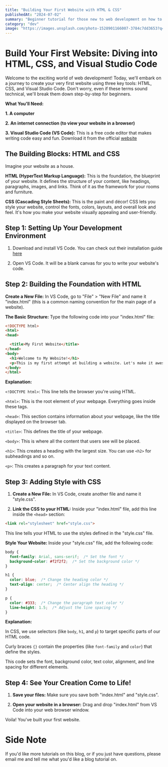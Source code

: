 ```yaml
---
title: "Building Your First Website with HTML & CSS"
publishedAt: "2024-07-02"
summary: "Beginner tutorial for those new to web development on how to build a website locally."
category: "dev"
image: "https://images.unsplash.com/photo-1528901166007-3784c7dd3653?q=80&w=1470&auto=format&fit=crop&ixlib=rb-4.0.3&ixid=M3wxMjA3fDB8MHxwaG90by1wYWdlfHx8fGVufDB8fHx8fA%3D%3D"
---
```


# Build Your First Website: Diving into HTML, CSS, and Visual Studio Code

Welcome to the exciting world of web development! Today, we'll embark on a journey to create your very first website using three key tools: HTML, CSS, and Visual Studio Code. Don't worry, even if these terms sound technical, we'll break them down step-by-step for beginners. 

**What You'll Need:**

**1. A computer**

**2. An internet connection (to view your website in a browser)**

**3. Visual Studio Code (VS Code):** 
This is a free code editor that makes writing code easy and fun. Download it from the official [website](https://code.visualstudio.com/)
## The Building Blocks: HTML and CSS

Imagine your website as a house.  

**HTML (HyperText Markup Language):** 
This is the foundation, the blueprint of your website. It defines the structure of your content, like headings, paragraphs, images, and links.  Think of it as the framework for your rooms and furniture.

**CSS (Cascading Style Sheets):** 
This is the paint and décor!  CSS lets you style your website, control the fonts, colors, layouts, and overall look and feel. It's how you make your website visually appealing and user-friendly. 

## Step 1: Setting Up Your Development Environment

1. Download and install VS Code. You can check out their installation guide [here](https://code.visualstudio.com/docs/setup/setup-overview)

2. Open VS Code. It will be a blank canvas for you to write your website's code.


## Step 2: Building the Foundation with HTML

**Create a New File:** 
In VS Code, go to "File" > "New File" and name it "index.html" (this is a common naming convention for the main page of a website).

**The Basic Structure:** 
Type the following code into your "index.html" file:

```html
<!DOCTYPE html>
<html>
<head>

  <title>My First Website</title>
</head>
<body>
  <h1>Welcome to My Website!</h1>
  <p>This is my first attempt at building a website. Let's make it awesome!</p>
</body>
</html>
```

**Explanation:**

`<!DOCTYPE html>`: This line tells the browser you're using HTML.

`<html>`: This is the root element of your webpage. Everything goes inside these tags.

`<head>`: This section contains information about your webpage, like the title displayed on the browser tab.

`<title>`: This defines the title of your webpage.

`<body>`: This is where all the content that users see will be placed. 

`<h1>`: This creates a heading with the largest size. You can use `<h2>` for subheadings and so on.

`<p>`: This creates a paragraph for your text content.

## Step 3: Adding Style with CSS

1. **Create a New File:** In VS Code, create another file and name it "style.css".

2. **Link the CSS to your HTML:**  Inside your "index.html" file, add this line inside the `<head>` section:

```html
<link rel="stylesheet" href="style.css">
```

This line tells your HTML to use the styles defined in the "style.css" file.

**Style Your Website:**  Inside your "style.css" file, add the following code:

```css
body {
  font-family: Arial, sans-serif;  /* Set the font */
  background-color: #f2f2f2;  /* Set the background color */
}

h1 {
  color: blue;  /* Change the heading color */
  text-align: center;  /* Center align the heading */
}

p {
  color: #333;  /* Change the paragraph text color */
  line-height: 1.5;  /* Adjust the line spacing */
}
```

**Explanation:**

In CSS, we use selectors (like `body`, `h1`, and `p`) to target specific parts of our HTML code. 

Curly braces `{}` contain the properties (like `font-family` and `color`) that define the styles.

This code sets the font, background color, text color, alignment, and line spacing for different elements.

## Step 4: See Your Creation Come to Life!

1. **Save your files:** Make sure you save both "index.html" and "style.css".

2. **Open your website in a browser:** Drag and drop "index.html" from VS Code into your web browser window.

Voila! You've built your first website.

# Side Note

If you'd like more tutorials on this blog, or if you just have questions, please email me and tell me what you'd like a blog tutorial on.
